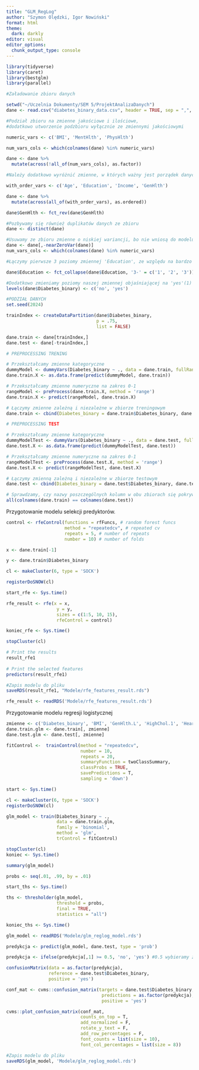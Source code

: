 ```yaml
---
title: "GLM_RegLog"
author: "Szymon Olędzki, Igor Nowiński"
format: html
theme: 
  dark: darkly
editor: visual
editor_options: 
  chunk_output_type: console
---
```


```r
library(tidyverse)
library(caret)
library(bestglm)
library(parallel)
```

```r
#Załadowanie zbioru danych

setwd("~/Uczelnia Dokumenty/SEM 5/ProjektAnalizaDanych")
dane <- read.csv("diabetes_binary_data.csv", header = TRUE, sep = ",", dec = ".")
```

```r
#Podział zbioru na zmienne jakościowe i ilościowe, 
#dodatkowo utworzenie podzbioru wyłącznie ze zmiennymi jakościowymi

numeric_vars <- c('BMI', 'MentHlth', 'PhysHlth')

num_vars_cols <- which(colnames(dane) %in% numeric_vars)

dane <- dane %>%
  mutate(across(!all_of(num_vars_cols), as.factor))

#Należy dodatkowo wyróżnić zmienne, w których ważny jest porządek danych wartości nominalnych, jak np. wiek. Z tego powodu musimy je dodatkowo uporządkować.

with_order_vars <- c('Age', 'Education', 'Income', 'GenHlth')

dane <- dane %>%
  mutate(across(all_of(with_order_vars), as.ordered))

dane$GenHlth <- fct_rev(dane$GenHlth)

#Pozbywamy się również duplikatów danych ze zbioru
dane <- distinct(dane)
```

```r
#Usuwamy ze zbioru zmienne o niskiej wariancji, bo nie wniosą do modelu istotnych informacji
dane <- dane[,-nearZeroVar(dane)]
num_vars_cols <- which(colnames(dane) %in% numeric_vars)
```

```r
#Łączymy pierwsze 3 poziomy zmiennej 'Education', ze względu na bardzo niewielką ilość informacji jaką przekazują osobno

dane$Education <- fct_collapse(dane$Education, '3-' = c('1', '2', '3'))
```

```r
#Dodatkowo zmieniamy poziomy naszej zmiennej objaśniającej na 'yes'(1) i 'no'(0) (konieczne dla poprawnego działania RandomForest i XGBoost)
levels(dane$Diabetes_binary) <- c('no', 'yes')
```

```r
#PODZIAŁ DANYCH
set.seed(2024)

trainIndex <- createDataPartition(dane$Diabetes_binary,
                                  p = .75,
                                  list = FALSE)

dane.train <- dane[trainIndex,]
dane.test <- dane[-trainIndex,]
```

```r
# PREPROCESSING TRENING

# Przekształcamy zmienne kategoryczne
dummyModel <- dummyVars(Diabetes_binary ~ ., data = dane.train, fullRank = T)
dane.train.X <- as.data.frame(predict(dummyModel, dane.train))

# Przekształcamy zmienne numeryczne na zakres 0-1
rangeModel <- preProcess(dane.train.X, method = 'range')
dane.train.X <- predict(rangeModel, dane.train.X)

# Łączymy zmienne zależną i niezależne w zbiorze treningowym
dane.train <- cbind(Diabetes_binary = dane.train$Diabetes_binary, dane.train.X)

# PREPROCESSING TEST

# Przekształcamy zmienne kategoryczne
dummyModelTest <- dummyVars(Diabetes_binary ~ ., data = dane.test, fullRank = T)
dane.test.X <- as.data.frame(predict(dummyModelTest, dane.test))

# Przekształcamy zmienne numeryczne na zakres 0-1
rangeModelTest <- preProcess(dane.test.X, method = 'range')
dane.test.X <- predict(rangeModelTest, dane.test.X)

# Łączymy zmienną zależną i niezależne w zbiorze testowym
dane.test <- cbind(Diabetes_binary = dane.test$Diabetes_binary, dane.test.X)

# Sprawdzamy, czy nazwy poszczególnych kolumn w obu zbiorach się pokrywają, aby uniknąć późniejszych błędów
all(colnames(dane.train) == colnames(dane.test))
```

Przygotowanie modelu selekcji predyktorów.

```r
control <- rfeControl(functions = rfFuncs, # random forest funcs
                      method = "repeatedcv", # repeated cv
                      repeats = 5, # number of repeats
                      number = 10) # number of folds

x <- dane.train[-1]

y <- dane.train$Diabetes_binary

cl <- makeCluster(6, type = 'SOCK')

registerDoSNOW(cl)

start_rfe <- Sys.time()

rfe_result <- rfe(x = x, 
                   y = y, 
                   sizes = c(1:5, 10, 15),
                   rfeControl = control)

koniec_rfe <- Sys.time()

stopCluster(cl)
```

```r
# Print the results
result_rfe1
 
# Print the selected features
predictors(result_rfe1)
```

```r
#Zapis modelu do pliku
saveRDS(result_rfe1, "Modele/rfe_features_result.rds")
```

```r
rfe_result <- readRDS('Modele/rfe_features_result.rds')
```

Przygotowanie modelu regresji logistycznej

```r
zmienne <- c('Diabetes_binary', 'BMI', 'GenHlth.L', 'HighChol.1', 'HeartDiseaseorAttack.1', 'HighBP.1')
dane.train.glm <- dane.train[, zmienne]
dane.test.glm <- dane.test[, zmienne]
```

```r
fitControl <-  trainControl(method = "repeatedcv", 
                            number = 10, 
                            repeats = 20, 
                            summaryFunction = twoClassSummary,
                            classProbs = TRUE, 
                            savePredictions = T, 
                            sampling = 'down')

start <- Sys.time()

cl <- makeCluster(6, type = 'SOCK')
registerDoSNOW(cl)

glm_model <- train(Diabetes_binary ~ ., 
                   data = dane.train.glm, 
                   family = 'binomial', 
                   method = 'glm', 
                   trControl = fitControl)

stopCluster(cl)
koniec <- Sys.time()
```

```r
summary(glm_model)
```

```r
probs <- seq(.01, .99, by = .01)

start_ths <- Sys.time()

ths <- thresholder(glm_model,
                   threshold = probs,
                   final = TRUE,
                   statistics = "all")

koniec_ths <- Sys.time()
```

```r
glm_model <- readRDS('Modele/glm_reglog_model.rds')
```

```r
predykcja <- predict(glm_model, dane.test, type = 'prob')

predykcja <- ifelse(predykcja[,1] >= 0.5, 'no', 'yes') #0.5 wybieramy z thresholdera, balansujemy sensitivity i specificity

confusionMatrix(data = as.factor(predykcja),
                reference = dane.test$Diabetes_binary, 
                positive = 'yes')

conf_mat <- cvms::confusion_matrix(targets = dane.test$Diabetes_binary,
                                    predictions = as.factor(predykcja),
                                    positive = 'yes')

cvms::plot_confusion_matrix(conf_mat,
                            counts_on_top = T,
                            add_normalized = F,
                            rotate_y_text = F,
                            add_row_percentages = F,
                            font_counts = list(size = 10),
                            font_col_percentages = list(size = 8))
```

```r
#Zapis modelu do pliku
saveRDS(glm_model, 'Modele/glm_reglog_model.rds')
```
